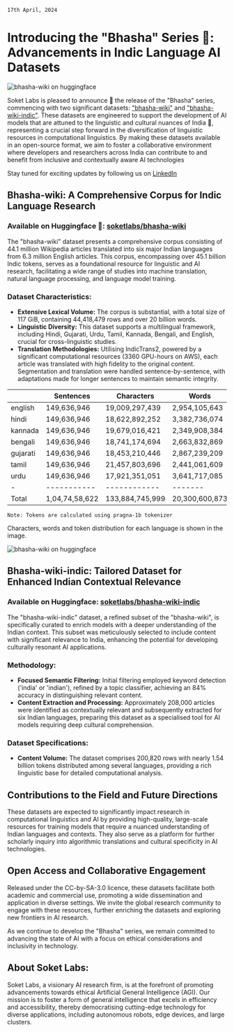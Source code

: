 
<Head>
    <title>Introducing "Bhasha" Indic Language AI Datasets</title>
</Head>

<div className={styles.Blogs}>

`17th April, 2024`

# Introducing the "Bhasha" Series 🚀: Advancements in Indic Language AI Datasets

![bhasha-wiki on huggingface](/images/blog_bhasha_wiki/cover.png)
 
Soket Labs is pleased to announce 🥳 the release of the "Bhasha" series, commencing with two significant datasets: ["bhasha-wiki"](https://huggingface.co/datasets/soketlabs/bhasha-wiki) and ["bhasha-wiki-indic"](https://huggingface.co/datasets/soketlabs/bhasha-wiki-indic). These datasets are engineered to support the development of AI models that are attuned to the linguistic and cultural nuances of India 🫡, representing a crucial step forward in the diversification of linguistic resources in computational linguistics. By making these datasets available in an open-source format, we aim to foster a collaborative environment where developers and researchers across India can contribute to and benefit from inclusive and contextually aware AI technologies

Stay tuned for exciting updates by following us on [LinkedIn](https://www.linkedin.com/company/soketlabs)

## Bhasha-wiki: A Comprehensive Corpus for Indic Language Research

### Available on Huggingface 🤗: [soketlabs/bhasha-wiki](https://huggingface.co/datasets/soketlabs/bhasha-wiki)

The "bhasha-wiki" dataset presents a comprehensive corpus consisting of 44.1 million Wikipedia articles translated into six major Indian languages from 6.3 million English articles. This corpus, encompassing over 45.1 billion Indic tokens, serves as a foundational resource for linguistic and AI research, facilitating a wide range of studies into machine translation, natural language processing, and language model training.

### Dataset Characteristics:

- **Extensive Lexical Volume:** The corpus is substantial, with a total size of 117 GiB, containing 44,418,479 rows and over 20 billion words.
- **Linguistic Diversity:** This dataset supports a multilingual framework, including Hindi, Gujarati, Urdu, Tamil, Kannada, Bengali, and English, crucial for cross-linguistic studies.
- **Translation Methodologies:** Utilising IndicTrans2, powered by a significant computational resources (3360 GPU-hours on AWS), each article was translated with high fidelity to the original content. Segmentation and translation were handled sentence-by-sentence, with adaptations made for longer sentences to maintain semantic integrity.

| | Sentences | Characters | Words | Tokens | Rows | 
|-|-----------|------------|-------|--------|------|
| english | 149,636,946 | 19,009,297,439 | 2,954,105,643 | 5,430,358,976 | 6,345,497 |
| hindi |	149,636,946 |	18,622,892,252 |	3,382,736,074 |	6,635,241,630 |	6,345,497 |
| kannada |	149,636,946 |	19,679,016,421 |	2,349,908,384 |	6,083,839,825 |	6,345,497 |
| bengali | 	149,636,946 | 	18,741,174,694 | 	2,663,832,869 | 	8,248,287,687 | 	6,345,497 | 
| gujarati | 	149,636,946 | 	18,453,210,446 | 	2,867,239,209 | 	6,032,149,490 | 	6,345,497 | 
| tamil | 	149,636,946 | 	21,457,803,696 | 	2,441,061,609 | 	6,777,927,96 | 	6,345,497 | 
| urdu | 	149,636,946 | 	17,921,351,051 | 	3,641,717,085 | 	5,966,954,204 | 	6,345,497 | 
|-|-----------|------------|-------|--------|------|
| Total | 1,04,74,58,622 | 133,884,745,999 | 20,300,600,873 | 45,174,759,774 | 44,418,479 |

`Note: Tokens are calculated using pragna-1b tokenizer`

Characters, words and token distribution for each language is shown in the image.

![bhasha-wiki on huggingface](/images/blog_bhasha_wiki/chars_words_tokens_per_language.png)


## Bhasha-wiki-indic: Tailored Dataset for Enhanced Indian Contextual Relevance

### Available on Huggingface: [soketlabs/bhasha-wiki-indic](https://huggingface.co/datasets/soketlabs/bhasha-wiki-indic)

The "bhasha-wiki-indic" dataset, a refined subset of the "bhasha-wiki", is specifically curated to enrich models with a deeper understanding of the Indian context. This subset was meticulously selected to include content with significant relevance to India, enhancing the potential for developing culturally resonant AI applications.

### Methodology:

- **Focused Semantic Filtering:** Initial filtering employed keyword detection ('india' or 'indian'), refined by a topic classifier, achieving an 84% accuracy in distinguishing relevant content.
- **Content Extraction and Processing:** Approximately 208,000 articles were identified as contextually relevant and subsequently extracted for six Indian languages, preparing this dataset as a specialised tool for AI models requiring deep cultural comprehension.

### Dataset Specifications:

- **Content Volume:** The dataset comprises 200,820 rows with nearly 1.54 billion tokens distributed among several languages, providing a rich linguistic base for detailed computational analysis.

## Contributions to the Field and Future Directions

These datasets are expected to significantly impact research in computational linguistics and AI by providing high-quality, large-scale resources for training models that require a nuanced understanding of Indian languages and contexts. They also serve as a platform for further scholarly inquiry into algorithmic translations and cultural specificity in AI technologies.

## Open Access and Collaborative Engagement

Released under the CC-by-SA-3.0 licence, these datasets facilitate both academic and commercial use, promoting a wide dissemination and application in diverse settings. We invite the global research community to engage with these resources, further enriching the datasets and exploring new frontiers in AI research.

As we continue to develop the "Bhasha" series, we remain committed to advancing the state of AI with a focus on ethical considerations and inclusivity in technology.

## About Soket Labs:

Soket Labs, a visionary AI research firm, is at the forefront of promoting advancements towards ethical Artificial General Intelligence (AGI). Our mission is to foster a form of general intelligence that excels in efficiency and accessibility, thereby democratising cutting-edge technology for diverse applications, including autonomous robots, edge devices, and large clusters.


</div>
